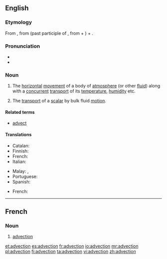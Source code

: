 ==English==
{{wikipedia}}

===Etymology===
From {{etyl|la|en}} {{term/t|la|advectio||act of bringing}}, from {{term|advectus|lang=la}} (past participle of {{term/t|la|advehere||to carry to}}, from {{term|ad-|lang=la}} + {{term/t|la|vehere||to convey}}) + {{term|-io|lang=la}}.

===Pronunciation===
* {{IPA|/ædˈvɛkʃən/}}
* {{rhymes|ɛkʃən}}

===Noun===
{{en-noun|-}}

# {{context|earth science|chemistry|lang=en}} The [[horizontal]] [[movement]] of a body of [[atmosphere]] (or other [[fluid]]) along with a [[concurrent]] [[transport]] of its [[temperature]], [[humidity]] etc.
# The [[transport]] of a [[scalar]] by bulk fluid [[motion]].

====Related terms====
* [[advect]]

====Translations====
{{trans-top|The horizontal movement of a body of atmosphere (or other fluid) along with a concurrent transport of its temperature, humidity etc.}}
* Catalan: {{t|ca|advecció|f}}
* Finnish: {{t|fi|advektio}}
* French: {{t|fr|advection|f}}
* Italian: {{t|it|avvezione|f}}
{{trans-mid}}
* Malay: {{t-|ms|alir lintang}}, {{t-|ms|adveksi}}
* Portuguese: {{t|pt|advecção|f}}
* Spanish: {{t|es|advección|f}}
{{trans-bottom}}

{{trans-top|The transport of a scalar by bulk fluid motion}}
* French: {{t|fr|advection|f}}
{{trans-mid}}
{{trans-bottom}}

----

==French==

===Noun===
{{fr-noun|f}}

# {{context|earth science|chemistry|lang=fr}} [[#English|advection]]

[[et:advection]]
[[es:advection]]
[[fr:advection]]
[[io:advection]]
[[mr:advection]]
[[pl:advection]]
[[fi:advection]]
[[ta:advection]]
[[vi:advection]]
[[zh:advection]]